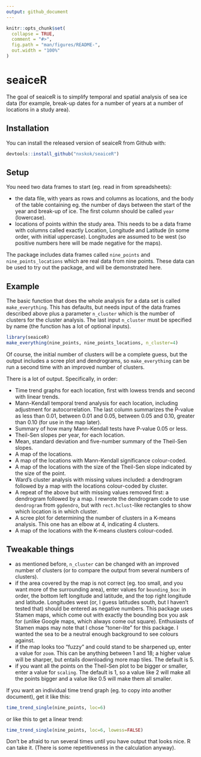 ```yaml
---
output: github_document
---
```


<!-- README.md is generated from README.Rmd. Please edit that file -->

```r
knitr::opts_chunk$set(
  collapse = TRUE,
  comment = "#>",
  fig.path = "man/figures/README-",
  out.width = "100%"
)
```
# seaiceR

<!-- badges: start -->
<!-- badges: end -->

The goal of seaiceR is to simplify temporal and spatial analysis of sea ice data (for example, break-up dates for a number of years at a number of locations in a study area).

## Installation

You can install the released version of seaiceR from Github with:

``` r
devtools::install_github("nxskok/seaiceR")
```

## Setup

You need two data frames to start (eg. read in from spreadsheets):

- the data file, with years as rows and columns as locations, and the body of the table containing eg. the number of days between the start of the year and break-up of ice. The first column should be called `year` (lowercase).
- locations of points within the study area. This needs to be a data frame with columns called exactly Location, Longitude and Latitude (in some order, with initial uppercase). Longitudes are assumed to be west (so positive numbers here will be made negative for the maps).

The package includes data frames called `nine_points` and `nine_points_locations` which are real data from nine points. These data can be used to try out the package, and will be demonstrated here.

## Example

The basic function that does the whole analysis for a data set is called `make_everything`. This has defaults, but needs input of the data frames described above plus a parameter `n_cluster` which is the number of clusters for the cluster analysis. The last input `n_cluster` must be specified by name (the function has a lot of optional inputs).

```r
library(seaiceR)
make_everything(nine_points, nine_points_locations, n_cluster=4)
```

Of course, the initial number of clusters will be a complete guess, but the output includes a scree plot and dendrograms, so `make_everything` can be run a second time with an improved number of clusters. 

There is a lot of output. Specifically, in order:

- Time trend graphs for each location, first with lowess trends and second with linear trends.
- Mann-Kendall temporal trend analysis for each location, including adjustment for autocorrelation. The last column summarizes the P-value as less than 0.01, between 0.01 and 0.05, between 0.05 and 0.10, greater than 0.10 (for use in the map later).
- Summary of how many Mann-Kendall tests have P-value 0.05 or less.
- Theil-Sen slopes per year, for each location.
- Mean, standard deviation and five-number summary of the Theil-Sen slopes.
- A map of the locations.
- A map of the locations with Mann-Kendall significance colour-coded.
- A map of the locations with the size of the Theil-Sen slope indicated by the size of the point.
- Ward's cluster analysis with missing values included: a dendrogram followed by a map with the locations colour-coded by cluster.
- A repeat of the above but with missing values removed first: a dendrogram followed by a map. I rewrote the dendrogram code to use `dendrogram` from `ggdendro`, but with `rect.hclust`-like rectangles to show which location is in which cluster.
- A scree plot for determining the number of clusters in a K-means analysis. This one has an elbow at 4, indicating 4 clusters.
- A map of the locations with the K-means clusters colour-coded.


## Tweakable things

- as mentioned before, `n_cluster` can be changed with an improved number of clusters (or to compare the output from several numbers of clusters).
- if the area covered by the map is not correct (eg. too small, and you want more of the surrounding area), enter values for `bounding_box`: in order, the bottom left longitude and latitude, and the top right longitude and latitude. Longitudes west (or, I guess latitudes south, but I haven't tested that) should be entered as negative numbers. This package uses Stamen maps, which come out with exactly the bounding box you ask for (unlike Google maps, which always come out square). Enthusiasts of Stamen maps may note that I chose "toner-lite" for this package. I wanted the sea to be a neutral enough background to see colours against.
- if the map looks too "fuzzy" and could stand to be sharpened up, enter a value for `zoom`. This can be anything between 1 and 18; a higher value will be sharper, but entails downloading more map tiles. The default is 5.
- if you want all the points on the Theil-Sen plot to be bigger or smaller, enter a value for `scaling`. The default is 1, so a value like 2 will make all the points bigger and a value like 0.5 will make them all smaller.

If you want an individual time trend graph  (eg. to copy into another document), get it like this:

```r
time_trend_single(nine_points, loc=6)
```

or like this to get a linear trend:

```r
time_trend_single(nine_points, loc=6, lowess=FALSE)
```




Don't be afraid to run several times until you have output that looks nice. R can take it. (There is some repetitiveness in the calculation anyway).

